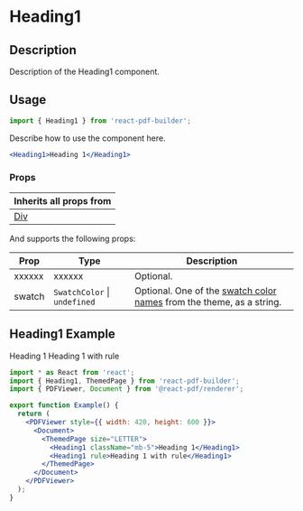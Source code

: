 

<Meta title="Documentation/Components/Typography/Heading1" />

<h1>Heading1</h1>

## Description

Description of the Heading1 component.

## Usage

```jsx
import { Heading1 } from 'react-pdf-builder';
```

Describe how to use the component here.

```jsx
<Heading1>Heading 1</Heading1>
```

### Props

| Inherits all props from                                                                                      |
| ------------------------------------------------------------------------------------------------------------ |
| [Div](https://justinmahar.github.io/react-pdf-builder/?path=/docs/documentation-components-basics-div--docs) |

And supports the following props:

| Prop   | Type                             | Description                                                                                                                                                                  |
| ------ | -------------------------------- | ---------------------------------------------------------------------------------------------------------------------------------------------------------------------------- |
| xxxxxx | xxxxxx                           | Optional.                                                                                                                                                                    |
| swatch | `SwatchColor` &#124; `undefined` | Optional. One of the [swatch color names](https://justinmahar.github.io/react-pdf-builder/?path=/docs/documentation-themes--docs#swatch-colors) from the theme, as a string. |

## Heading1 Example

<DocsPDF>
  <Heading1 className="mb-5">Heading 1</Heading1>
  <Heading1 rule>Heading 1 with rule</Heading1>
</DocsPDF>

```jsx
import * as React from 'react';
import { Heading1, ThemedPage } from 'react-pdf-builder';
import { PDFViewer, Document } from '@react-pdf/renderer';

export function Example() {
  return (
    <PDFViewer style={{ width: 420, height: 600 }}>
      <Document>
        <ThemedPage size="LETTER">
          <Heading1 className="mb-5">Heading 1</Heading1>
          <Heading1 rule>Heading 1 with rule</Heading1>
        </ThemedPage>
      </Document>
    </PDFViewer>
  );
}
```
